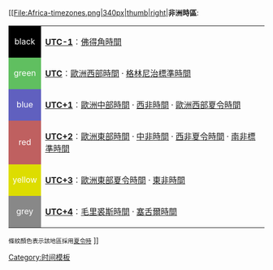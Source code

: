 [[File:Africa-timezones.png|340px|thumb|right|'''非洲時區''':<br/>
<table style="background-color:inherit;">
<tr><td style="background-color:#000000;color:white;text-align:center;">black</td><td> '''[[UTC-1]]'''︰[[佛得角時間]]</td></tr>
<tr><td style="background-color:#60bf60;color:white;text-align:center;">green</td><td> '''[[UTC]]'''︰[[歐洲西部時間]] · [[格林尼治標準時間]]</td></tr>
<tr><td style="background-color:#6060bf;color:white;text-align:center;">blue</td><td> '''[[UTC+1]]'''︰[[歐洲中部時間]] · [[西非時間]] · [[歐洲西部夏令時間]]</td></tr>
<tr><td style="background-color:#bf6060;color:white;text-align:center;">red</td><td> '''[[UTC+2]]'''︰[[歐洲東部時間]] · [[中非時間]] · [[西非夏令時間]] · [[南非標準時間]]</td></tr>
<tr><td style="background-color:#dddd00;color:white;text-align:center;">yellow</td><td> '''[[UTC+3]]'''︰[[歐洲東部夏令時間]] · [[東非時間]]</td></tr>
<tr><td style="background-color:#888888;color:white;text-align:center;">grey</td><td> '''[[UTC+4]]'''︰[[毛里裘斯時間]] · [[塞舌爾時間]]</td></tr>
</table>
<small>條紋顏色表示該地區採用[[夏令時]]</small>
]]<noinclude>
[[Category:时间模板]]
</noinclude>